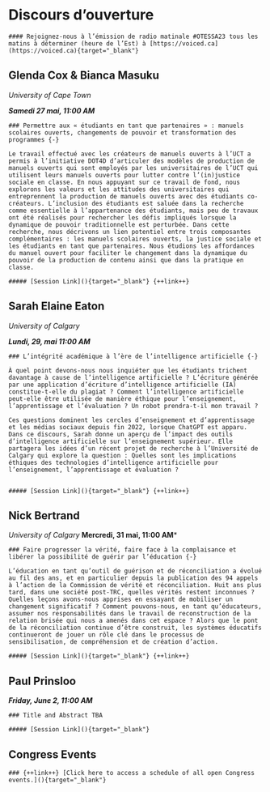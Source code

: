 # Discours d’ouverture {-}



```block

#### Rejoignez-nous à l’émission de radio matinale #OTESSA23 tous les matins à déterminer (heure de l’Est) à [https://voiced.ca](https://voiced.ca){target="_blank"}
```

## Glenda Cox & Bianca Masuku {-}

*University of Cape Town*

***Samedi 27 mai, 11:00 AM***

```block

### Permettre aux « étudiants en tant que partenaires » : manuels scolaires ouverts, changements de pouvoir et transformation des programmes {-}

Le travail effectué avec les créateurs de manuels ouverts à l’UCT a permis à l’initiative DOT4D d’articuler des modèles de production de manuels ouverts qui sont employés par les universitaires de l’UCT qui utilisent leurs manuels ouverts pour lutter contre l’(in)justice sociale en classe. En nous appuyant sur ce travail de fond, nous explorons les valeurs et les attitudes des universitaires qui entreprennent la production de manuels ouverts avec des étudiants co-créateurs. L’inclusion des étudiants est saluée dans la recherche comme essentielle à l’appartenance des étudiants, mais peu de travaux ont été réalisés pour rechercher les défis impliqués lorsque la dynamique de pouvoir traditionnelle est perturbée. Dans cette recherche, nous décrivons un lien potentiel entre trois composantes complémentaires : les manuels scolaires ouverts, la justice sociale et les étudiants en tant que partenaires. Nous étudions les affordances du manuel ouvert pour faciliter le changement dans la dynamique du pouvoir de la production de contenu ainsi que dans la pratique en classe.

##### [Session Link](){target="_blank"} {++link++}

```

## Sarah Elaine Eaton {-}

*University of Calgary*

***Lundi, 29, mai 11:00 AM***

```block

### L’intégrité académique à l’ère de l’intelligence artificielle {-}

À quel point devons-nous nous inquiéter que les étudiants trichent davantage à cause de l’intelligence artificielle ? L’écriture générée par une application d’écriture d’intelligence artificielle (IA) constitue-t-elle du plagiat ? Comment l’intelligence artificielle peut-elle être utilisée de manière éthique pour l’enseignement, l’apprentissage et l’évaluation ? Un robot prendra-t-il mon travail ?

Ces questions dominent les cercles d’enseignement et d’apprentissage et les médias sociaux depuis fin 2022, lorsque ChatGPT est apparu. Dans ce discours, Sarah donne un aperçu de l’impact des outils d’intelligence artificielle sur l’enseignement supérieur. Elle partagera les idées d’un récent projet de recherche à l’Université de Calgary qui explore la question : Quelles sont les implications éthiques des technologies d’intelligence artificielle pour l’enseignement, l’apprentissage et évaluation ?


##### [Session Link](){target="_blank"} {++link++}

```

## Nick Bertrand {-}


*University of Calgary
***Mercredi,  31 mai, 11:00 AM***

```block

### Faire progresser la vérité, faire face à la complaisance et libérer la possibilité de guérir par l’éducation {-}

L’éducation en tant qu’outil de guérison et de réconciliation a évolué au fil des ans, et en particulier depuis la publication des 94 appels à l’action de la Commission de vérité et réconciliation. Huit ans plus tard, dans une société post-TRC, quelles vérités restent inconnues ? Quelles leçons avons-nous apprises en essayant de mobiliser un changement significatif ? Comment pouvons-nous, en tant qu’éducateurs, assumer nos responsabilités dans le travail de reconstruction de la relation brisée qui nous a amenés dans cet espace ? Alors que le pont de la réconciliation continue d’être construit, les systèmes éducatifs continueront de jouer un rôle clé dans le processus de sensibilisation, de compréhension et de création d’action.

##### [Session Link](){target="_blank"} {++link++}

```

## Paul Prinsloo {-}


***Friday, June 2, 11:00 AM***

```block

### Title and Abstract TBA

##### [Session Link](){target="_blank"}

```

## Congress Events {-}

```block


### {++link++} [Click here to access a schedule of all open Congress events.](){target="_blank"}

```
